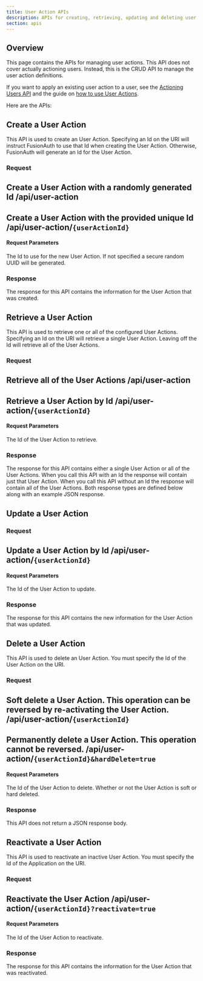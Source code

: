 ```yaml
---
title: User Action APIs
description: APIs for creating, retrieving, updating and deleting user actions
section: apis
---
```


## Overview

This page contains the APIs for managing user actions. This API does not cover actually actioning users. Instead, this is the CRUD API to manage the user action definitions.

If you want to apply an existing user action to a user, see the [Actioning Users API](/docs/apis/actioning-users) and the guide on [how to use User Actions](/docs/lifecycle/manage-users/user-actions).

Here are the APIs:


## Create a User Action

This API is used to create an User Action. Specifying an Id on the URI will instruct FusionAuth to use that Id when creating the User Action. Otherwise, FusionAuth will generate an Id for the User Action.

### Request

<APIAuthentication icon="lock">Create a User Action with a randomly generated Id</APIAuthentication>
<APIURI method="POST">/api/user-action</APIURI>
--

<APIAuthentication icon="lock">Create a User Action with the provided unique Id</APIAuthentication>
<APIURI method="POST">/api/user-action/`{userActionId}`</APIURI>
--

#### Request Parameters

<APIBlock>
  <APIField name="userActionId" type="UUID" optional defaults="secure random UUID">
    The Id to use for the new User Action. If not specified a secure random UUID will be generated.
  </APIField>
</APIBlock>

<UserActionRequestBody />

### Response

The response for this API contains the information for the User Action that was created.

<StandardPostResponseCodes />

<UserActionResponseBody />


## Retrieve a User Action

This API is used to retrieve one or all of the configured User Actions. Specifying an Id on the URI will retrieve a single User Action. Leaving off the Id will retrieve all of the User Actions.

### Request

<APIAuthentication icon="lock">Retrieve all of the User Actions</APIAuthentication>
<APIURI method="GET">/api/user-action</APIURI>
--

<APIAuthentication icon="lock">Retrieve a User Action by Id</APIAuthentication>
<APIURI method="GET">/api/user-action/`{userActionId}`</APIURI>
--


#### Request Parameters

<APIBlock>
  <APIField name="userActionId" type="UUID" optional>
    The Id of the User Action to retrieve.
  </APIField>
</APIBlock>

### Response

The response for this API contains either a single User Action or all of the User Actions. When you call this API with an Id the response will contain just that User Action. When you call this API without an Id the response will contain all of the User Actions. Both response types are defined below along with an example JSON response.

<StandardGetResponseCodes />

<UserActionResponseBody />

<UserActionsResponseBody />


## Update a User Action

<GenericUpdateExplanationFragment capitalized_object_name="User Action" />

### Request

<APIAuthentication icon="lock">Update a User Action by Id</APIAuthentication>
<APIURI method="PUT">/api/user-action/`{userActionId}`</APIURI>
--

<PatchSupport api_endpoint="pass:normal[/api/user-action/`{userActionId}`]" />

#### Request Parameters

<APIBlock>
  <APIField name="userActionId" type="UUID" required>
    The Id of the User Action to update.
  </APIField>
</APIBlock>

<UserActionRequestBody />

### Response

The response for this API contains the new information for the User Action that was updated.

<StandardPutResponseCodes />

<UserActionResponseBody />


## Delete a User Action

This API is used to delete an User Action. You must specify the Id of the User Action on the URI.

### Request

<APIAuthentication icon="lock">Soft delete a User Action. This operation can be reversed by re-activating the User Action.</APIAuthentication>
<APIURI method="DELETE">/api/user-action/`{userActionId}`</APIURI>
--

<APIAuthentication icon="lock">Permanently delete a User Action. This operation cannot be reversed.</APIAuthentication>
<APIURI method="DELETE">/api/user-action/`{userActionId}&hardDelete=true`</APIURI>
--

#### Request Parameters

<APIBlock>
  <APIField name="userActionId" type="UUID" required>
    The Id of the User Action to delete.
  </APIField>
  <APIField name="hardDelete" type="Boolean" optional>
    Whether or not the User Action is soft or hard deleted.
  </APIField>
</APIBlock>

### Response

This API does not return a JSON response body.

<StandardDeleteResponseCodes />


## Reactivate a User Action

This API is used to reactivate an inactive User Action. You must specify the Id of the Application on the URI.

### Request

<APIAuthentication icon="lock">Reactivate the User Action</APIAuthentication>
<APIURI method="PUT">/api/user-action/`{userActionId}?reactivate=true`</APIURI>
--

#### Request Parameters

<APIBlock>
  <APIField name="userActionId" type="UUID" required>
    The Id of the User Action to reactivate.
  </APIField>
</APIBlock>

### Response

The response for this API contains the information for the User Action that was reactivated.

<StandardGetResponseCodes />

<UserActionResponseBody />

